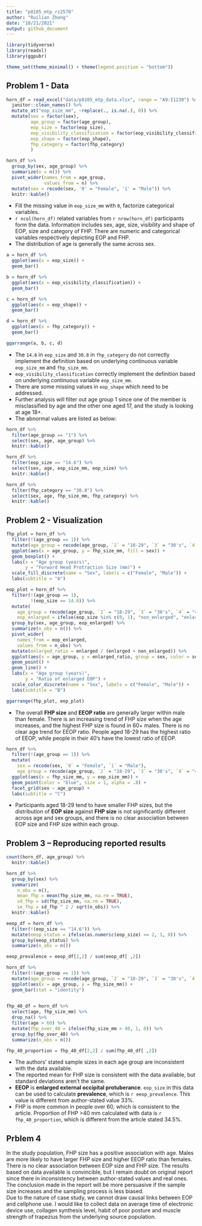 ```yaml
---
title: "p8105_mtp_rz2570"
author: "Ruilian Zhang"
date: "10/21/2021"
output: github_document
---
```


```r
library(tidyverse)
library(readxl)
library(ggpubr)

theme_set(theme_minimal() + theme(legend.position = "bottom"))
```


## Problem 1 - Data

```r
horn_df = read_excel("data/p8105_mtp_data.xlsx", range = "A9:I1230") %>% 
  janitor::clean_names() %>% 
  mutate_at("eop_size_mm", ~replace(., is.na(.), 0)) %>% 
  mutate(sex = factor(sex),
         age_group = factor(age_group),
         eop_size = factor(eop_size),
         eop_visibility_classification = factor(eop_visibility_classification),
         eop_shape = factor(eop_shape),
         fhp_category = factor(fhp_category)
         )

horn_df %>% 
  group_by(sex, age_group) %>% 
  summarize(n = n()) %>%
  pivot_wider(names_from = age_group,
              values_from = n) %>% 
  mutate(sex = recode(sex, '0' = "Female", '1' = "Male")) %>% 
  knitr::kable()
```

* Fill the missing value in  `eop_size_mm` with `0`, factorize categorical variables.  
* `r ncol(horn_df)` related variables from `r nrow(horn_df)` participants form the data. Information includes sex, age,  size, visibility and shape of EOP, size and category of FHP. There are numeric and categorical variables respectively depicting EOP and FHP.  
* The distribution of age is generally the same across sex. 


```r
a = horn_df %>% 
  ggplot(aes(x = eop_size)) +
  geom_bar()

b = horn_df %>% 
  ggplot(aes(x = eop_visibility_classification)) +
  geom_bar()

c = horn_df %>% 
  ggplot(aes(x = eop_shape)) +
  geom_bar()

d = horn_df %>% 
  ggplot(aes(x = fhp_category)) +
  geom_bar()

ggarrange(a, b, c, d)
```

* The `14.6` in `eop_size` and `30.8` in `fhp_category` do not correctly implement the definition based on underlying continuous variable `eop_size_mm` and `fhp_size_mm`.   
* `eop_visibility_classification` correctly implement the definition based on underlying continuous variable `eop_size_mm`.  
* There are some missing values in `eop_shape` which need to be addressed.  
* Further analysis will filter out age group 1 since one of the member is misclassified by age and the other one aged 17, and the study is looking at age 18+.  
* The abnormal values are listed as below:

```r
horn_df %>% 
  filter(age_group == "1") %>% 
  select(sex, age, age_group) %>% 
  knitr::kable()

horn_df %>% 
  filter(eop_size == "14.6") %>%
  select(sex, age, eop_size_mm, eop_size) %>% 
  knitr::kable()

horn_df %>% 
  filter(fhp_category == "30.8") %>% 
  select(sex, age, fhp_size_mm, fhp_category) %>% 
  knitr::kable()
```


## Problem 2 - Visualization

```r
fhp_plot = horn_df %>% 
  filter(!(age_group == 1)) %>% 
  mutate(age_group = recode(age_group, `2` = "18-29", `3` = "30's", `4` = "40's", `5` = "50's", `6` = "60+", `7` = "60+", `8` = "60+")) %>%
  ggplot(aes(x = age_group, y = fhp_size_mm, fill = sex)) +
  geom_boxplot() +
  labs(x = "Age group (years)",
       y = "Forward Head Protraction Size (mm)") +
  scale_fill_discrete(name = "Sex", labels = c("Female", "Male")) +
  labs(subtitle = "A")

eop_plot = horn_df %>% 
  filter(!(age_group == 1),
         !(eop_size == 14.6)) %>%
  mutate(
    age_group = recode(age_group, `2` = "18-29", `3` = "30's", `4` = "40's", `5` = "50's", `6` = "60+", `7` = "60+", `8` = "60+"),
    eop_enlarged = ifelse(eop_size %in% c(0, 1), "non_enlarged", "enlarged")) %>% 
  group_by(sex, age_group, eop_enlarged) %>% 
  summarize(n_obs = n()) %>% 
  pivot_wider(
    names_from = eop_enlarged,
    values_from = n_obs) %>% 
  mutate(enlarged_ratio = enlarged / (enlarged + non_enlarged)) %>%
  ggplot(aes(x = age_group, y = enlarged_ratio, group = sex, color = sex)) +
  geom_point() +
  geom_line() +
  labs(x = "Age group (years)",
       y = "Ratio of enlarged EOP") +
  scale_color_discrete(name = "Sex", labels = c("Female", "Male")) +
  labs(subtitle = "B")

ggarrange(fhp_plot, eop_plot)
```

* The overall **FHP size** and **EEOP ratio** are generally larger within male than female. There is an increasing trend of FHP size when the age increases, and the highest FHP size is found in 60+ males. There is no clear age trend for EEOP ratio. People aged 18-29 has the highest ratio of EEOP, while people in their 40's have the lowest ratio of EEOP.

```r
horn_df %>% 
  filter(!(age_group == 1)) %>%
  mutate(
    sex = recode(sex, `0` = "Female", `1` = "Male"), 
    age_group = recode(age_group, `2` = "18-29", `3` = "30's", `4` = "40's", `5` = "50's", `6` = "60+", `7` = "60+", `8` = "60+")) %>%
  ggplot(aes(x = fhp_size_mm, y = eop_size_mm)) + 
  geom_point(color = "blue", size = 1, alpha = .8) +
  facet_grid(sex ~ age_group) +
  labs(subtitle = "C")
```

* Participants aged 18-29 tend to have smaller FHP sizes, but the distribution of **EOP size** against **FHP size** is not significantly different across age and sex groups, and there is no clear association between EOP size and FHP size within each group.  

## Problem 3 – Reproducing reported results

```r
count(horn_df, age_group) %>% 
  knitr::kable()

horn_df %>% 
  group_by(sex) %>% 
  summarize(
    n_obs = n(),
    mean_fhp = mean(fhp_size_mm, na.rm = TRUE),
    sd_fhp = sd(fhp_size_mm, na.rm = TRUE),
    se_fhp = sd_fhp ^ 2 / sqrt(n_obs)) %>% 
  knitr::kable()

eeop_df = horn_df %>% 
  filter(!(eop_size == "14.6")) %>% 
  mutate(eeop_status = ifelse(as.numeric(eop_size) >= 2, 1, 0)) %>% 
  group_by(eeop_status) %>% 
  summarize(n_obs = n())

eeop_prevalence = eeop_df[2,2] / sum(eeop_df[ ,2])

horn_df %>% 
  filter(!(age_group == 1)) %>%
  mutate(age_group = recode(age_group, `2` = "18-29", `3` = "30's", `4` = "40's", `5` = "50's", `6` = "60+", `7` = "60+", `8` = "60+")) %>% 
  ggplot(aes(x = age_group, y = fhp_size_mm)) +
  geom_bar(stat = "identity")
  

fhp_40_df = horn_df %>% 
  select(age, fhp_size_mm) %>% 
  drop_na() %>% 
  filter(age > 60) %>% 
  mutate(fhp_over_40 = ifelse(fhp_size_mm > 40, 1, 0)) %>% 
  group_by(fhp_over_40) %>% 
  summarize(n_obs = n())

fhp_40_proportion = fhp_40_df[2,2] / sum(fhp_40_df[ ,2])
```

* The authors’ stated sample sizes in each age group are  inconsistent with the data available.  
* The reported mean for FHP size is consistent with the data available, but standard deviations aren't the same.  
* **EEOP** is **enlarged external occipital protuberance**. `eop_size` in this data can be used to calculate **prevalence**, which is `r eeop_prevalence`. This value is different from author-stated value 33%.  
* FHP is more common in people over 60, which is consistent to the article. Proportion of FHP >40 mm calculated with data is `r fhp_40_proportion`, which is different from the article stated 34.5%.  


## Prblem 4

In the study population, FHP size has a positive association with age. Males are more likely to have larger FHP size and higher EEOP ratio than females. There is no clear association between EOP size and FHP size. The results based on data available is convincible, but I remain doubt on original report since there in inconsistency between author-stated values and real ones. The conclusion made in the report will be more persuasive if the sample size increases and the sampling process is less biased.   
Due to the nature of case study, we cannot draw causal links between EOP and cellphone use. I would like to collect data on average time of electronic device use, collagen synthesis level, habit of poor posture and muscle strength of trapezius from the underlying source population.
